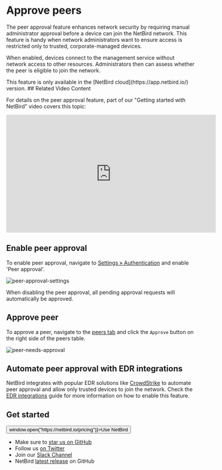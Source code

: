 
# Approve peers
The peer approval feature enhances network security by requiring manual administrator approval before a device can join the NetBird network.
This feature is handy when network administrators want to ensure access is restricted only to trusted, corporate-managed devices.

When enabled, devices connect to the management service without network access to other resources.
Administrators then can assess whether the peer is eligible to join the network.

<Note>
    This feature is only available in the [NetBird cloud](https://app.netbird.io/) version.
</Note>
## Related Video Content

For details on the peer approval feature, part of our "Getting started with NetBird" video covers this topic:

<iframe width="560" height="315" src="https://www.youtube.com/embed/JRCZy4rLi-c?start=335" frameborder="0" allow="accelerometer; autoplay; clipboard-write; encrypted-media; gyroscope; picture-in-picture" allowfullscreen></iframe>

## Enable peer approval
To enable peer approval, navigate to [Settings &raquo; Authentication](https://app.netbird.io/settings) and enable 'Peer approval'.

<p>
    <img src="/docs-static/img/how-to-guides/peer-approval-settings.png" alt="peer-approval-settings" className="imagewrapper-big"/>
</p>

<Note>
    When disabling the peer approval, all pending approval requests will automatically be approved.
</Note>

## Approve peer
To approve a peer, navigate to the [peers tab](https://app.netbird.io/peers) and click the `Approve` button on the right side of the peers table.

<p>
    <img src="/docs-static/img/how-to-guides/peer-needs-approval.png" alt="peer-needs-approval" className="imagewrapper"/>
</p>

## Automate peer approval with EDR integrations
NetBird integrates with popular EDR solutions like [CrowdStrike](https://www.crowdstrike.com/) to automate peer approval
and allow only trusted devices to join the network.
Check the [EDR integrations](/how-to/endpoint-detection-and-response) guide for more information on how to enable this feature.

## Get started
<p float="center" >
    <Button name="button" className="button-5" onClick={() => window.open("https://netbird.io/pricing")}>Use NetBird</Button>
</p>

- Make sure to [star us on GitHub](https://github.com/netbirdio/netbird)
- Follow us [on Twitter](https://twitter.com/netbird)
- Join our [Slack Channel](https://join.slack.com/t/netbirdio/shared_invite/zt-2utg2ncdz-W7LEB6toRBLE1Jca37dYpg)
- NetBird [latest release](https://github.com/netbirdio/netbird/releases) on GitHub